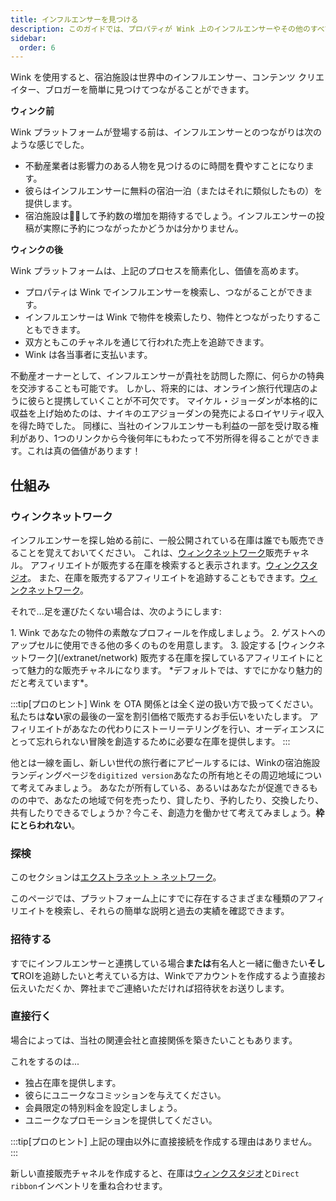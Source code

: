 ```yaml
---
title: インフルエンサーを見つける
description: このガイドでは、プロパティが Wink 上のインフルエンサーやその他のすべてのタイプのアフィリエイトとつながる方法について順を追って説明します。
sidebar:
  order: 6
---
```


Wink を使用すると、宿泊施設は世界中のインフルエンサー、コンテンツ クリエイター、ブロガーを簡単に見つけてつながることができます。

**ウィンク前**

Wink プラットフォームが登場する前は、インフルエンサーとのつながりは次のような感じでした。

* 不動産業者は影響力のある人物を見つけるのに時間を費やすことになります。
* 彼らはインフルエンサーに無料の宿泊一泊（またはそれに類似したもの）を提供します。
* 宿泊施設は🤞🏻して予約数の増加を期待するでしょう。インフルエンサーの投稿が実際に予約につながったかどうかは分かりません。

**ウィンクの後**

Wink プラットフォームは、上記のプロセスを簡素化し、価値を高めます。

* プロパティは Wink でインフルエンサーを検索し、つながることができます。
* インフルエンサーは Wink で物件を検索したり、物件とつながったりすることもできます。
* 双方ともこのチャネルを通じて行われた売上を追跡できます。
* Wink は各当事者に支払います。

不動産オーナーとして、インフルエンサーが貴社を訪問した際に、何らかの特典を交渉することも可能です。
しかし、将来的には、オンライン旅行代理店のように彼らと提携していくことが不可欠です。
マイケル・ジョーダンが本格的に収益を上げ始めたのは、ナイキのエアジョーダンの発売によるロイヤリティ収入を得た時でした。
同様に、当社のインフルエンサーも利益の一部を受け取る権利があり、1つのリンクから今後何年にもわたって不労所得を得ることができます。これは真の価値があります！

## 仕組み

### ウィンクネットワーク

インフルエンサーを探し始める前に、一般公開されている在庫は誰でも販売できることを覚えておいてください。
これは、[ウィンクネットワーク](/extranet/network)販売チャネル。
アフィリエイトが販売する在庫を検索すると表示されます。[ウィンクスタジオ](/studio/what-is-studio)。
また、在庫を販売するアフィリエイトを追跡することもできます。[ウィンクネットワーク](/extranet/network)。

それで...足を運びたくない場合は、次のようにします:

<Steps>
  1. Wink であなたの物件の素敵なプロフィールを作成しましょう。
  2. ゲストへのアップセルに使用できる他の多くのものを用意します。
  3. 設定する [ウィンクネットワーク](/extranet/network) 販売する在庫を探しているアフィリエイトにとって魅力的な販売チャネルになります。 *デフォルトでは、すでにかなり魅力的だと考えています*。
</Steps>


:::tip\[プロのヒント]
Wink を OTA 関係とは全く逆の扱い方で扱ってください。私たちは**ない**家の最後の一室を割引価格で販売するお手伝いをいたします。
アフィリエイトがあなたの代わりにストーリーテリングを行い、オーディエンスにとって忘れられない冒険を創造するために必要な在庫を提供します。
:::

他とは一線を画し、新しい世代の旅行者にアピールするには、Winkの宿泊施設ランディングページを`digitized version`あなたの所有地とその周辺地域について考えてみましょう。
あなたが所有している、あるいはあなたが促進できるものの中で、あなたの地域で何を売ったり、貸したり、予約したり、交換したり、共有したりできるでしょうか？今こそ、創造力を働かせて考えてみましょう。**枠にとらわれない**。

### 探検

このセクションは[エクストラネット > ネットワーク](/extranet/network/#explore-network)。

このページでは、プラットフォーム上にすでに存在するさまざまな種類のアフィリエイトを検索し、それらの簡単な説明と過去の実績を確認できます。

### 招待する

すでにインフルエンサーと連携している場合**または**有名人と一緒に働きたい**そして**ROIを追跡したいと考えている方は、Winkでアカウントを作成するよう直接お伝えいただくか、弊社までご連絡いただければ招待状をお送りします。

### 直接行く

場合によっては、当社の関連会社と直接関係を築きたいこともあります。

これをするのは...

* 独占在庫を提供します。
* 彼らにユニークなコミッションを与えてください。
* 会員限定の特別料金を設定しましょう。
* ユニークなプロモーションを提供してください。

:::tip\[プロのヒント]
上記の理由以外に直接接続を作成する理由はありません。
:::

新しい直接販売チャネルを作成すると、在庫は[ウィンクスタジオ](/studio/what-is-studio)と`Direct ribbon`インベントリを重ね合わせます。

